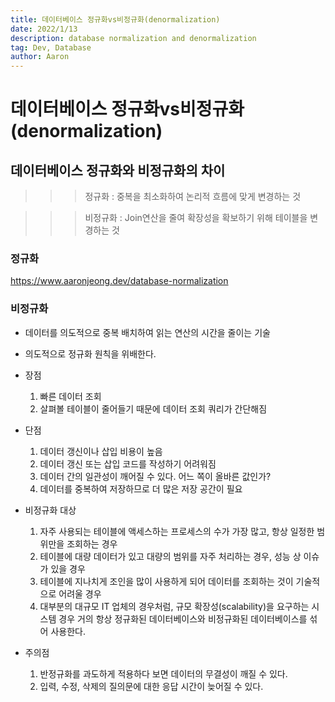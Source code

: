 ```yaml
---
title: 데이터베이스 정규화vs비정규화(denormalization)
date: 2022/1/13
description: database normalization and denormalization
tag: Dev, Database
author: Aaron
---
```

# 데이터베이스 정규화vs비정규화(denormalization)

## 데이터베이스 정규화와 비정규화의 차이

>>> 정규화 : 중복을 최소화하여 논리적 흐름에 맞게 변경하는 것

>>> 비정규화 : Join연산을 줄여 확장성을 확보하기 위해 테이블을 변경하는 것

### 정규화

https://www.aaronjeong.dev/database-normalization

### 비정규화

- 데이터를 의도적으로 중복 배치하여 읽는 연산의 시간을 줄이는 기술

- 의도적으로 정규화 원칙을 위배한다.

- 장점
    1. 빠른 데이터 조회
    2. 살펴볼 테이블이 줄어들기 때문에 데이터 조회 쿼리가 간단해짐

- 단점
    1. 데이터 갱신이나 삽입 비용이 높음
    2. 데이터 갱신 또는 삽입 코드를 작성하기 어려워짐
    3. 데이터 간의 일관성이 깨어질 수 있다. 어느 쪽이 올바른 값인가?
    4. 데이터를 중복하여 저장하므로 더 많은 저장 공간이 필요

- 비정규화 대상
    1. 자주 사용되는 테이블에 액세스하는 프로세스의 수가 가장 많고, 항상 일정한 범위만을 조회하는 경우
    2. 테이블에 대량 데이터가 있고 대량의 범위를 자주 처리하는 경우, 성능 상 이슈가 있을 경우
    3. 테이블에 지나치게 조인을 많이 사용하게 되어 데이터를 조회하는 것이 기술적으로 어려울 경우
    4. 대부분의 대규모 IT 업체의 경우처럼, 규모 확장성(scalability)을 요구하는 시스템 경우 거의 항상 정규화된 데이터베이스와 비정규화된 데이터베이스를 섞어 사용한다.

- 주의점
    1. 반정규화를 과도하게 적용하다 보면 데이터의 무결성이 깨질 수 있다.
    2. 입력, 수정, 삭제의 질의문에 대한 응답 시간이 늦어질 수 있다.
